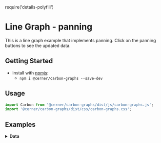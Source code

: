 require('details-polyfill')

# Line Graph - panning

This is a line graph example that implements panning. Click on the panning buttons to see the updated data.

## Getting Started

- Install with [npmjs](https://www.npmjs.com):
  - `npm i @cerner/carbon-graphs --save-dev`

## Usage
```js
import Carbon from '@cerner/carbon-graphs/dist/js/carbon-graphs.js';
import '@cerner/carbon-graphs/dist/css/carbon-graphs.css';
```

## Examples
<LineGraphPanning />

<details>
<summary style={{ fontSize: 24 }}>
<b>Data</b>
</summary>

### Graph Config object
#### Initial data 1
<initialData1 />

#### Updated data 1
<updatedData1  /> 

#### Initial data 2
<initialData1 />

#### Updated data 2
<updatedData1  /> 
</details>
